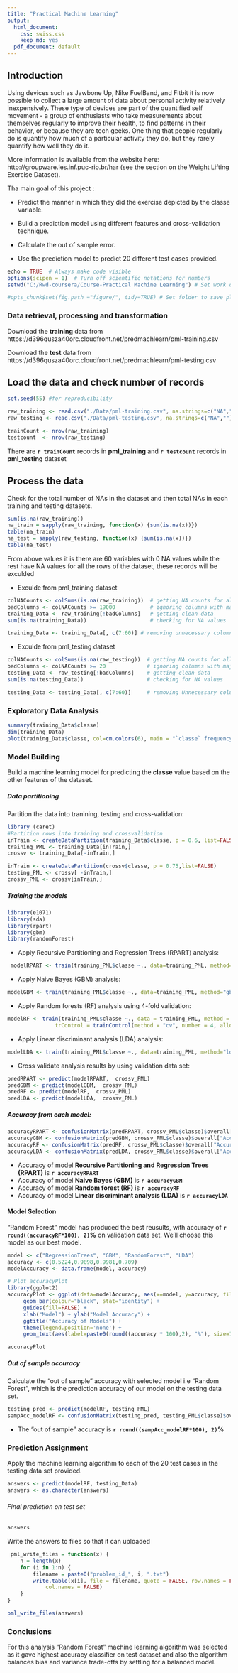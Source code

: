 ```yaml
---
title: "Practical Machine Learning"
output:
  html_document:
    css: swiss.css
    keep_md: yes
  pdf_document: default
---
```


## Introduction

Using devices such as Jawbone Up, Nike FuelBand, and Fitbit it is now possible to collect a large amount of data about personal activity relatively inexpensively. These type of devices are part of the quantified self movement - a group of enthusiasts who take measurements about themselves regularly to improve their health, to find patterns in their behavior, or because they are tech geeks. One thing that people regularly do is quantify how much of a particular activity they do, but they rarely quantify how well they do it.

More information is available from the website here: http://groupware.les.inf.puc-rio.br/har (see the section on the Weight Lifting Exercise Dataset).

Tha main goal of this project :

 * Predict the manner in which they did the exercise depicted by the classe variable.
 
 * Build a prediction model using different features and cross-validation technique.
 
 * Calculate the out of sample error.
 
 * Use the prediction model to predict 20 different test cases provided.

```r
echo = TRUE  # Always make code visible
options(scipen = 1)  # Turn off scientific notations for numbers
setwd("C:/Rwd-coursera/Course-Practical Machine Learning") # Set work directory

#opts_chunk$set(fig.path ="figure/", tidy=TRUE) # Set folder to save plots
```

### Data retrieval, processing and transformation

Download the **training** data from  https://d396qusza40orc.cloudfront.net/predmachlearn/pml-training.csv

Download the **test** data from https://d396qusza40orc.cloudfront.net/predmachlearn/pml-testing.csv 

## Load the data and check number of records
```r
set.seed(55) #for reproducibility

raw_training <- read.csv("./Data/pml-training.csv", na.strings=c("NA",""))
raw_testing <- read.csv("./Data/pml-testing.csv", na.strings=c("NA",""))
```
```r
trainCount <- nrow(raw_training)
testcount  <- nrow(raw_testing)
```
There are  **`r trainCount`** records in  **pml_training** and **`r testcount`** records in  **pml_testing** dataset

## Process the data
Check for the total number of NAs in the dataset and then total NAs in each training and testing datasets.

```r
sum(is.na(raw_training))
na_train = sapply(raw_training, function(x) {sum(is.na(x))})
table(na_train)
na_test = sapply(raw_testing, function(x) {sum(is.na(x))})
table(na_test)
```
From above values it is there are 60 variables with 0 NA values while the rest have NA values for all the rows of the dataset, these records will be exculded

 * Exculde from pml_training dataset
```r
colNACounts <- colSums(is.na(raw_training))  # getting NA counts for all columns
badColumns <- colNACounts >= 19000           # ignoring columns with majority NA values
training_Data <- raw_training[!badColumns]   # getting clean data
sum(is.na(training_Data))                    # checking for NA values

training_Data <- training_Data[, c(7:60)] # removing unnecessary columns
```

* Exculde from pml_testing dataset
```r
colNACounts <- colSums(is.na(raw_testing))  # getting NA counts for all columns
badColumns <- colNACounts >= 20             # ignoring columns with majority NA values
testing_Data <- raw_testing[!badColumns]    # getting clean data
sum(is.na(testing_Data))                    # checking for NA values
```
```r
testing_Data <- testing_Data[, c(7:60)]     # removing Unnecessary columns
```

### Exploratory Data Analysis
```r
summary(training_Data$classe)
dim(training_Data)
plot(training_Data$classe, col=cm.colors(6), main = "`classe` frequency plot", xlab = "Types of Weight Lifting Exercices")
```

### Model Building

Build a machine learning model for predicting the **classe** value based on the other features of the dataset.

##### Data partitioning

Partition the data into tranining, testing and cross-validation:

```r
library (caret)
#Partition rows into training and crossvalidation
inTrain <- createDataPartition(training_Data$classe, p = 0.6, list=FALSE)
training_PML <- training_Data[inTrain,]
crossv <- training_Data[-inTrain,]

inTrain <- createDataPartition(crossv$classe, p = 0.75,list=FALSE)
testing_PML <- crossv[ -inTrain,]
crossv_PML <- crossv[inTrain,]
```
##### Training the models

```r
library(e1071)
library(sda)
library(rpart)
library(gbm)
library(randomForest)
```

  * Apply Recursive Partitioning and Regression Trees (RPART) analysis:

```r
 modelRPART <- train(training_PML$classe ~., data=training_PML, method="rpart")
 ```
 * Apply Naive Bayes (GBM) analysis:
 
```r
modelGBM <- train(training_PML$classe ~., data=training_PML, method="gbm", verbose=FALSE)
```

 * Apply Random forests (RF) analysis using 4-fold validation:
  
```r
modelRF <- train(training_PML$classe ~., data = training_PML, method = "rf", ncores = 8, prox = TRUE, 
               trControl = trainControl(method = "cv", number = 4, allowParallel = TRUE))
``` 

 * Apply Linear discriminant analysis (LDA) analysis:
 
```r
modelLDA <- train(training_PML$classe ~., data=training_PML, method="lda")
```

 * Cross validate analysis results by using validation data set:

```r
predRPART <- predict(modelRPART,  crossv_PML)
predGBM <- predict(modelGBM,  crossv_PML)
predRF <- predict(modelRF,  crossv_PML)
predLDA <- predict(modelLDA,  crossv_PML)
```

##### Accuracy from each model:

```r
accuracyRPART <- confusionMatrix(predRPART, crossv_PML$classe)$overall["Accuracy"]
accuracyGBM <- confusionMatrix(predGBM, crossv_PML$classe)$overall["Accuracy"]
accuracyRF <- confusionMatrix(predRF, crossv_PML$classe)$overall["Accuracy"]
accuracyLDA <- confusionMatrix(predLDA, crossv_PML$classe)$overall["Accuracy"]
```

 * Accuracy of model **Recursive Partitioning and Regression Trees (RPART)** is **`r accuracyRPART`** 
 * Accuracy of model **Naive Bayes (GBM)** is **`r accuracyGBM`** 
 * Accuracy of model **Random forest (RF)** is **`r accuracyRF`** 
 * Accuracy of model **Linear discriminant analysis (LDA)** is **`r accuracyLDA`** 

#### Model Selection
"Random Forest" model has produced the best reusults, with accuracy of **`r round((accuracyRF*100), 2)`%**  on validation data set. We'll choose this model as our best model.

```r
model <- c("RegressionTrees", "GBM", "RandomForest", "LDA")
accuracy <- c(0.5224,0.9898,0.9981,0.709)
modelAccuracy <- data.frame(model, accuracy)

# Plot accuracyPlot
library(ggplot2)
accuracyPlot <- ggplot(data=modelAccuracy, aes(x=model, y=accuracy, fill=model)) +
     geom_bar(colour="black", stat="identity") +
     guides(fill=FALSE) +
     xlab("Model") + ylab("Model Accuracy") +
     ggtitle("Accuracy of Models") +
     theme(legend.position='none') +        
     geom_text(aes(label=paste0(round((accuracy * 100),2), "%"), size=1, hjust=0.5, vjust=-0.5))
```
```r
accuracyPlot
```

##### Out of sample accuracy 

Calculate the "out of sample" accuracy with selected model i.e "Random Forest", which is the prediction accuracy of our model on the testing data set.

```r
testing_pred <- predict(modelRF, testing_PML)
sampAcc_modelRF <- confusionMatrix(testing_pred, testing_PML$classe)$overall["Accuracy"]
```
 
 * The "out of sample" accuracy is **`r round((sampAcc_modelRF*100), 2)`%**
 
### Prediction Assignment
 
Apply the machine learning algorithm to each of the 20 test cases in the testing data set provided.

```r
answers <- predict(modelRF, testing_Data)
answers <- as.character(answers)
```
###### Final prediction on test set

```r
answers
```
 Write the answers to files so that it can uploaded
 
```r
 pml_write_files = function(x) {
    n = length(x)
    for (i in 1:n) {
        filename = paste0("problem_id_", i, ".txt")
        write.table(x[i], file = filename, quote = FALSE, row.names = FALSE, 
            col.names = FALSE)
    }
}

pml_write_files(answers)
```

### Conclusions

For this analysis "Random Forest"  machine learning algorithm was selected as it gave highest accuracy classifier on test dataset and also the algorithm balances bias and variance trade-offs by settling for a balanced model.